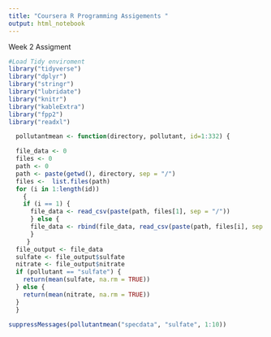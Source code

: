 ```yaml
---
title: "Coursera R Programming Assigements "
output: html_notebook
---
```


Week 2 Assigment 

```r
#Load Tidy enviroment 
library("tidyverse")
library("dplyr")
library("stringr")
library("lubridate")
library("knitr")
library("kableExtra")
library("fpp2")
library("readxl")

```

```r

  pollutantmean <- function(directory, pollutant, id=1:332) {

  file_data <- 0
  files <- 0
  path <- 0
  path <- paste(getwd(), directory, sep = "/")
  files <-  list.files(path) 
  for (i in 1:length(id)) 
    {
    if (i == 1) {
      file_data <- read_csv(paste(path, files[1], sep = "/"))
      } else {
      file_data <- rbind(file_data, read_csv(paste(path, files[i], sep = "/")))
      }
     }
  file_output <- file_data
  sulfate <- file_output$sulfate
  nitrate <- file_output$nitrate
  if (pollutant == "sulfate") {
    return(mean(sulfate, na.rm = TRUE))
  } else {
    return(mean(nitrate, na.rm = TRUE))
  }
  }

suppressMessages(pollutantmean("specdata", "sulfate", 1:10))



```








